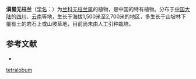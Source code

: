 {{Speciesbox
| name = 滇蜀无柱兰
| status = 
| status_system = 
| image = 
| genus = Amitostigma
| species = tetralobum
| authority = (Finet) Schltr.
}}

'''滇蜀无柱兰'''（[[学名|学名]]：{{lang|la|''Amitostigma tetralobum''}}）为[[兰科|兰科]][[无柱兰属|无柱兰属]]的植物，是中国的特有植物。分布于[[中国大陆|中国大陆]]的[[四川|四川]]、[[云南|云南]]等地，生长于海拔1,500米至2,700米的地区，多生长于山坡林下覆有土的岩石上或山坡草地，目前尚未由人工引种栽培。

== 参考文献 ==
<div class="references-small">
* {{cite web| url =http://www.bioinfo.cn/db05/KmzwSpecies.php?action=view&id=14236| title =滇蜀无柱兰| work =《中国高等植物数据库全库》| publisher =中国科学院微生物研究所| author =昆明植物研究所| accessdate =2009-02-24| deadurl =yes| archiveurl =https://web.archive.org/web/20160305103515/http://www.bioinfo.cn/db05/KmzwSpecies.php?action=view&id=14236| archivedate =2016-03-05}}
</div>
{{Taxonbar|from=Q4746945}}

[[Category:无柱兰属|tetralobum]]


{{植物小作品}}